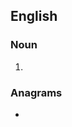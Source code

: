 {{also|Sheathers}}
==English==

===Noun===
{{head|en|noun form}}

# {{plural of|en|sheather}}

===Anagrams===
* {{anagrams|en|a=aeehhrsst|hash trees|resheaths}}